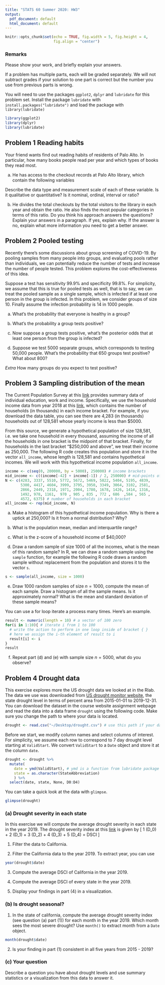 ```yaml
---
title: "STATS 60 Summer 2020: HW3"
output:
  pdf_document: default
  html_document: default
---
```


\newcommand{\prob}{\mathrm{Pr}}

```r
knitr::opts_chunk$set(echo = TRUE, fig.width = 5, fig.height = 4, 
                      fig.align = "center")
```

### Remarks

Please show your work, and briefly explain your answers.

If a problem has multiple parts, each will be graded separately. We will not subtract grades if your solution to one part is correct but the number you use from previous parts is wrong. 

You will need to use the packages `ggplot2`, `dplyr` and `lubridate` for this problem set. Install the package `lubridate` with `install.packages("lubridate")` and load the package with `library(lubridate)`

```r
library(ggplot2)
library(dplyr)
library(lubridate)
```

## Problem 1 Reading habits 

Your friend wants find out reading habits of residents of Palo Alto. In particular, how many books people read per year and which types of books they read most. 

(a) He has access to the checkout records at Palo Alto library, which contain the following variables 
\begin{description}
    \item[Year] Which year is it? 
    \item[Genre] Book category, such as ``Action'', ``Anthology'', ``History'' etc.
    \item[Total] Number of checkouts
\end{description}

Describe the data type and measurement scale of each of these variable. Is it qualitative or quantitative? Is it nominal, ordinal, interval or ratio? 

(b) He divides the total checkouts by the total visitors to the library in each year and obtain the ratio. He also finds the most popular categories in terms of this ratio. Do you think his approach answers the questions? Explain your answers in a paragraph. If yes, explain why. If the answer is no, explain what more information you need to get a better answer. 

## Problem 2 Pooled testing

Recently there's some discussions about group screening of COVID-19. By pooling samples from many people into groups, and evaluating pools rather than individuals, we can potentially reduce the number of tests and increase the number of people tested. This problem explores the cost-effectiveness  of this idea. 

Suppose a test has sensitivity 99.9\% and specificity 99.8\%. For simplicity, we assume that this is true for pooled tests as well, that is to say, we can treat the pooled sample as a single sample, which is infected if at least one person in the group is infected. In this problem, we consider groups of size 10. Finally assume the infection probability is 14 in 1000 people. 

(a) What's the probability that everyone is healthy in a group? 

(b) What's the probability a group tests positive? 

(c) Now suppose a group tests positive, what's the posterior odds that at least one person from the group is infected? 

(d) Suppose we test 5000 separate groups, which corresponds to testing 50,000 people. What's the probability that 650 groups test positive? What about 800? 

*Extra* How many groups do you expect to test positive?

## Problem 3 Sampling distribution of the mean
The Current Population Survey at this [link](https://www.census.gov/programs-surveys/cps/about.html) provides summary data of individual education, work and income. Specifically, we use the household income data from year 2018 at this [link](https://www.census.gov/data/tables/time-series/demo/income-poverty/cps-hinc/hinc-06.html), which contains the number of households (in thousands) in each income bracket. For example, if you download the data table, you can see there are 4,283 (in thousands) households out of 128,581 whose yearly income is less than $5000. 

From this source, we generate a hypothetical population of size 128,581, i.e. we take one household in every thousand, assuming the income of all the households in one bracket is the midpoint of that bracket. Finally, for households in the last bracket "$250,000 and above", we treat their income as 250,000. The following R code creates this population and store it in the vector `all_income`, whose length is 128,581 and contains hypothetical incomes. We will work with this hypothetical income population `all_income`. 

```r
income <- c(seq(0, 200000, by = 5000), 250000) # income brackets
mid_income <- c((income[-42] + income[-1]) / 2, 250000) # mid-points of the bracket
N <- c(4283, 3337, 5510, 5772, 5672, 5469, 5822, 5404, 5195, 4839, 
       5300, 4417, 4604, 3999, 3795, 3950, 3349, 3064, 3102, 2581, 
       2866, 2449, 2318, 1971, 2004, 1780, 1678, 1426, 1414, 1316,
       1492, 978, 1161,  970 , 905 , 835 , 772 , 686  ,584 , 565 ,
       4572, 6375) # number of households in each bracket
all_income <- rep(mid_income, N)
```

(a) Make a histogram of this hypothetical income population. Why is there a uptick at 250,000? Is it from a normal distribution? Why? 

(b) What is the population mean, median and interquartile range?

(c) What is the z-score of a household income of $40,000?

(d) Draw a random sample of size 1000 of all the incomes, what is the mean of this random sample? In R, we can draw a random sample using the `sample` function, for example the following R code draws a random sample without replacement from the population and stores it to the vector `s`. 

```r
s <- sample(all_income, size = 1000)
```

(e) Draw 1000 random samples of size $n = 1000$, compute the mean of each sample. Draw a histogram of all the sample means. Is it approximately normal? What is the mean and standard deviation of these sample means?

You can use a for loop iterate a process many times. Here's an example.
```r
result <- numeric(length = 10) # a vector of 100 zero
for(i in 1:10){ # iterate i from 1 to 100
  # write the action to perform in one loop inside of bracket { }
  # here we assign the i-th element of result to i 
  result[i] <- i
}
result 
```

(f) Repeat part (d) and (e) with sample size $n = 5000$, what do you observe?

## Problem 4 Drought data
This exercise explores more the US drought data we looked at in the Rlab.
The data we use was downloaded from [US drought monitor website](https://droughtmonitor.unl.edu/Data/DataDownload/ComprehensiveStatistics.aspx), the state drought level in terms of percent area from 2015-01-01 to 2019-12-31. You can download the dataset in the course website assignment webpage and read the data into a data frame `drought` using the following code. Make sure you change the path to where your data is located. 

```r
drought <- read.csv("~/Desktop/drought.csv") # use this path if your data is at "Desktop" folder
```

Before we start, we modify column names and select columns of interest. For simplicity, we assume each row to correspond to 7 day drought level starting at `ValidStart`. We convert `ValidStart` to a `Date` object and store it at the column `date`. 

```r
drought <- drought %>%
  mutate(
    date = ymd(ValidStart), # ymd is a function from lubridate package
    state = as.character(StateAbbreviation)
    ) %>% 
  select(date, state, None, D0:D4)
```

You can take a quick look at the data with `glimpse`.

```r
glimpse(drought)
```

### (a) Drought severity in each state
In this exercise we will compute the average drought severity in each state in the year 2019. The drought severity index at this  [link](https://droughtmonitor.unl.edu/About/AbouttheData/DSCI.aspx) is given by
\[
1 (D_0) + 2 (D_1) + 3 (D_2) + 4 (D_3) + 5 (D_4) = DSCI
\]

(1) Filter the data to California. 

(2) Filter the California data to the year 2019. To extract year, you can use 

```r
year(drought$date)
```

(3) Compute the average DSCI of California in the year 2019. 

(4) Compute the average DSCI of every state in the year 2019. 

(5) Display your findings in part (4) in a visualization. 

### (b) Is drought seasonal? 
(1) In the state of california, compute the average drought severity index (see question (a) part (1)) for each month in the year 2019. Which month sees the most severe drought? Use `month()` to extract month from a `Date` object.

```r
month(drought$date)
```

(2) Is your finding in part (1) consistent in all five years from 2015 - 2019?

### (c) Your question
Describe a question you have about drought levels and use summary statistics or a visualization from this data to answer it.  


